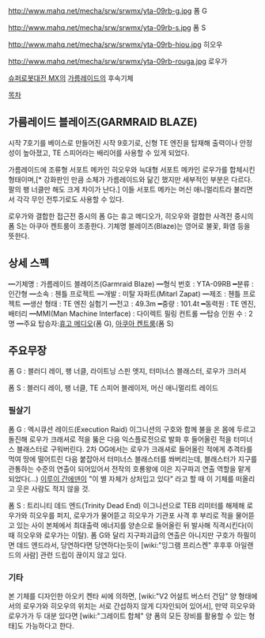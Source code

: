 http://www.mahq.net/mecha/srw/srwmx/yta-09rb-g.jpg
폼 G

http://www.mahq.net/mecha/srw/srwmx/yta-09rb-s.jpg
폼 S

http://www.mahq.net/mecha/srw/srwmx/yta-09rb-hiou.jpg
히오우

http://www.mahq.net/mecha/srw/srwmx/yta-09rb-rouga.jpg
로우가

[[슈퍼로봇대전 MX]]의 [[가름레이드]]의 후속기체

[[목차]]

== 가름레이드 블레이즈(GARMRAID BLAZE) ==
시작 7호기를 베이스로 만들어진 시작 9호기로, 신형 TE 엔진을 탑재해 출력이나 안정성이 높아졌고, TE 스피어라는 배리어를 사용할 수 있게 되었다. 

가름레이드에 조류형 서포트 메카인 히오우와 늑대형 서포트 메카인 로우가를 합체시킨 형태이며,[* 강화판인 만큼 소체가 가름레이드와 닮긴 했지만 세부적인 부분은 다르다. 팔의 팽 너클만 해도 크게 차이가 난다.] 이들 서포트 메카는 머신 애니멀리트라 불리면서 각각 무인 전투기로도 사용할 수 있다.

로우가와 결합한 접근전 중시의 폼 G는 휴고 메디오가, 히오우와 결합한 사격전 중시의 폼 S는 아쿠아 켄트룸이 조종한다. 기체명 블레이즈(Blaze)는 영어로 불꽃, 화염 등을 뜻한다.

== 상세 스펙 ==
━기체명 : 가름레이드 블레이즈(Garmraid Blaze)
━형식 번호 : YTA-09RB
━분류 : 인간형
━소속 : 첸틀 프로젝트
━개발 : 미탈 자파트(Mitarl Zapat)
━제조 : 첸틀 프로젝트
━생산 형태 : TE 엔진 실험기
━전고 : 49.3m 
━중량 : 101.4t
━동력원 : TE 엔진, 배터리
━MMI(Man Machine Interface) : 다이렉트 필링 컨트롤
━탑승 인원 수 : 2명 
━주요 탑승자:[[휴고 메디오]](폼 G), [[아쿠아 켄트룸]](폼 S)

== 주요무장 ==
{{{#!html
<iframe width="560" height="315" src="http://www.youtube.com/embed/6EwnErC_9Yw" frameborder="0" allowfullscreen></iframe>
}}}

폼 G : 블러디 레이, 팽 너클, 라이트닝 스핀 엣지, 터미너스 블래스터, 로우가 크러셔

폼 S : 블러디 레이, 팽 너클, TE 스피어 블레이저, 머신 애니멀리트 레이드 

=== 필살기 ===
폼 G : 엑시큐션 레이드(Execution Raid)
이그니션의 구호와 함께 불을 온 몸에 두르고 돌진해 로우가 크래셔로 적을 뚫은 다음 익스플로전으로 발화 후 들어올린 적을 터미너스 블래스터로 구워버린다.
2차 OG에서는 로우가 크래셔로 들어올린 적에게 추격타를 먹여 땅에 떨어트린 다음 붙잡아서 터미너스 블래스터를 쏴버리는데, 블래스터가 지구를 관통하는 수준의 연출이 되어있어서 전작의 호룡왕에 이은 지구파괴 연출 역할을 맡게 되었다(...) [[이루이 간에덴]]이 "이 별 자체가 상처입고 있다" 라고 할 때 이 기체를 떠올리고 웃은 사람도 적지 않을 것.

폼 S : 트리니티 데드 엔드(Trinity Dead End)
이그니션으로 TEB 리미터를 해제해 로우가와 히오우를 퍼지, 로우가가 물어뜯고 히오우가 기관포 사격 후 부리로 적을 물어뜯고 있는 사이 본체에서 최대출력 에너지를 양손으로 들어올린 뒤 발사해 직격시킨다(이때 히오우와 로우가는 이탈).
폼 G와 달리 지구파괴급의 연출은 아니지만 구호가 하필이면 데드 엔드라서, 당연하다면 당연하다는듯이 [wiki:"잉그램 프리스켄" 후후후 아일랜드의 사람] 관련 드립이 끊이지 않고 있다.

=== 기타 ===
본 기체를 디자인한 아오키 켄타 씨에 의하면, [wiki:"V2 어설트 버스터 건담" 양 형태에서의 로우가와 히오우의 위치는 서로 간섭하지 않게 디자인되어 있어서], 만약 히오우와 로우가가 두 대분 있다면 [wiki:"그레이트 합체" 양 폼의 모든 장비를 활용할 수 있는 형태]도 가능하다고 한다.

